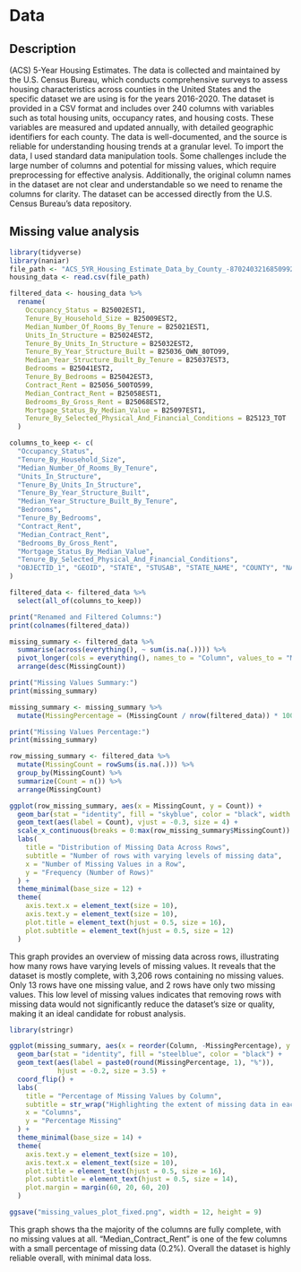 # Data

## Description
(ACS) 5-Year Housing Estimates. The data is collected and maintained by the U.S. 
Census Bureau, which conducts comprehensive surveys to assess housing 
characteristics across counties in the United States and the specific dataset we 
are using is for the years 2016-2020. The dataset is provided in a CSV format and 
includes over 240 columns with variables such as total housing units, occupancy 
rates, and housing costs. These variables are measured and updated annually, 
with detailed geographic identifiers for each county. The data is 
well-documented, and the source is reliable for understanding housing trends at 
a granular level. To import the data, I used standard data manipulation tools. 
Some challenges include the large number of columns and potential for missing 
values, which require preprocessing for effective analysis. Additionally, the 
original column names in the dataset are not clear and understandable so we need 
to rename the columns for clarity. The dataset can be accessed directly from the 
U.S. Census Bureau's data repository.

## Missing value analysis
```r
library(tidyverse)  
library(naniar) 
file_path <- "ACS_5YR_Housing_Estimate_Data_by_County_-8702403216850992228.csv"
housing_data <- read.csv(file_path)

filtered_data <- housing_data %>%
  rename(
    Occupancy_Status = B25002EST1,
    Tenure_By_Household_Size = B25009EST2,
    Median_Number_Of_Rooms_By_Tenure = B25021EST1,
    Units_In_Structure = B25024EST2,
    Tenure_By_Units_In_Structure = B25032EST2,
    Tenure_By_Year_Structure_Built = B25036_OWN_80TO99,
    Median_Year_Structure_Built_By_Tenure = B25037EST3,
    Bedrooms = B25041EST2,
    Tenure_By_Bedrooms = B25042EST3,
    Contract_Rent = B25056_500TO599,
    Median_Contract_Rent = B25058EST1,
    Bedrooms_By_Gross_Rent = B25068EST2,
    Mortgage_Status_By_Median_Value = B25097EST1,
    Tenure_By_Selected_Physical_And_Financial_Conditions = B25123_TOT
  )

columns_to_keep <- c(
  "Occupancy_Status",
  "Tenure_By_Household_Size",
  "Median_Number_Of_Rooms_By_Tenure",
  "Units_In_Structure",
  "Tenure_By_Units_In_Structure",
  "Tenure_By_Year_Structure_Built",
  "Median_Year_Structure_Built_By_Tenure",
  "Bedrooms",
  "Tenure_By_Bedrooms",
  "Contract_Rent",
  "Median_Contract_Rent",
  "Bedrooms_By_Gross_Rent",
  "Mortgage_Status_By_Median_Value",
  "Tenure_By_Selected_Physical_And_Financial_Conditions",
  "OBJECTID_1", "GEOID", "STATE", "STUSAB", "STATE_NAME", "COUNTY", "NAME"
)

filtered_data <- filtered_data %>%
  select(all_of(columns_to_keep))

print("Renamed and Filtered Columns:")
print(colnames(filtered_data))
```

```r
missing_summary <- filtered_data %>%
  summarise(across(everything(), ~ sum(is.na(.)))) %>%
  pivot_longer(cols = everything(), names_to = "Column", values_to = "MissingCount") %>%
  arrange(desc(MissingCount))

print("Missing Values Summary:")
print(missing_summary)

missing_summary <- missing_summary %>%
  mutate(MissingPercentage = (MissingCount / nrow(filtered_data)) * 100)

print("Missing Values Percentage:")
print(missing_summary)

row_missing_summary <- filtered_data %>%
  mutate(MissingCount = rowSums(is.na(.))) %>%
  group_by(MissingCount) %>%
  summarize(Count = n()) %>%
  arrange(MissingCount)

ggplot(row_missing_summary, aes(x = MissingCount, y = Count)) +
  geom_bar(stat = "identity", fill = "skyblue", color = "black", width = 0.8) +
  geom_text(aes(label = Count), vjust = -0.3, size = 4) +
  scale_x_continuous(breaks = 0:max(row_missing_summary$MissingCount)) +
  labs(
    title = "Distribution of Missing Data Across Rows",
    subtitle = "Number of rows with varying levels of missing data",
    x = "Number of Missing Values in a Row",
    y = "Frequency (Number of Rows)"
  ) +
  theme_minimal(base_size = 12) +
  theme(
    axis.text.x = element_text(size = 10),
    axis.text.y = element_text(size = 10),
    plot.title = element_text(hjust = 0.5, size = 16),
    plot.subtitle = element_text(hjust = 0.5, size = 12)
  )

```
This graph provides an overview of missing data across rows, illustrating how 
many rows have varying levels of missing values. It reveals that the dataset is 
mostly complete, with 3,206 rows containing no missing  values. Only 13 rows 
have one missing value, and 2 rows have only two missing  values. This low 
level of missing values indicates that removing rows with missing data 
would not significantly reduce the dataset's size or quality, making it an 
ideal candidate for robust analysis.

```r
library(stringr)  

ggplot(missing_summary, aes(x = reorder(Column, -MissingPercentage), y = MissingPercentage)) +
  geom_bar(stat = "identity", fill = "steelblue", color = "black") +
  geom_text(aes(label = paste0(round(MissingPercentage, 1), "%")), 
            hjust = -0.2, size = 3.5) +
  coord_flip() +
  labs(
    title = "Percentage of Missing Values by Column",
    subtitle = str_wrap("Highlighting the extent of missing data in each variable", 50),
    x = "Columns",
    y = "Percentage Missing"
  ) +
  theme_minimal(base_size = 14) +
  theme(
    axis.text.y = element_text(size = 10),
    axis.text.x = element_text(size = 10),
    plot.title = element_text(hjust = 0.5, size = 16),
    plot.subtitle = element_text(hjust = 0.5, size = 14),
    plot.margin = margin(60, 20, 60, 20)
  )

ggsave("missing_values_plot_fixed.png", width = 12, height = 9)
```
This graph shows tha the majority of the columns are fully complete, with no 
missing values at all. "Median_Contract_Rent" is one of the few columns with a 
small percentage of missing data (0.2%). Overall the dataset is highly reliable 
overall, with minimal data loss.